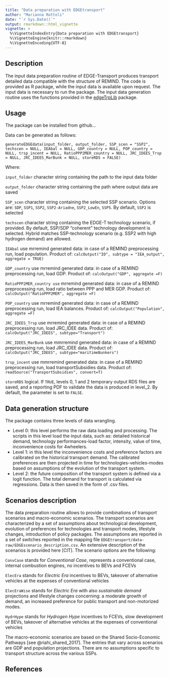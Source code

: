 ```yaml
---
title: "Data preparation with EDGEtransport"
author: "Marianna Rottoli"
date: "`r Sys.Date()`"
output: rmarkdown::html_vignette
vignette: >
  %\VignetteIndexEntry{Data preparation with EDGEtransport}
  %\VignetteEngine{knitr::rmarkdown}
  %\VignetteEncoding{UTF-8}
---
```


## Description

The input data preparation routine of EDGE-Transport produces transport detailed data compatible with the structure of REMIND. The code is provided as R package, while the input data is available upon request. The input data is necessary to run the package. The input data generation routine uses the functions provided in the [edgeTrpLib](https://github.com/pik-piam/edgeTrpLib) package.

## Usage

The package can be installed from github...

Data can be generated as follows:

`
generateEDGEdata(input_folder, output_folder, SSP_scen = "SSP2", techscen = NULL, IEAbal = NULL, GDP_country = NULL, POP_country = NULL, trsp_incent = NULL, RatioPPP2MER_country = NULL, JRC_IDEES_Trsp = NULL, JRC_IDEES_MarBunk = NULL, storeRDS = FALSE)
`

Where:

`input_folder` character string containing the path to the input data folder

`output_folder` character string containing the path where output data are saved

`SSP_scen` character string containing the selected SSP scenario. Options are: `SDP`, `SSP1`, `SSP2`, `SSP2-Ariadne`, `SSP2_LowEn`, `SSP5`. By default, `SSP2` is selected

`techscen` character string containing the EDGE-T technology scenario, if provided. By default, SSP/SDP "coherent" technology development is selected. Hybrid matches SSP-technology scenario (e.g. SSP2 with high hydrogen demand) are allowed.

`IEAbal` use mrremind generated data: in case of a REMIND preprocessing run, load population.  Product of: `calcOutput("IO", subtype = "IEA_output", aggregate = TRUE)`

`GDP_country` use mrremind generated data: in case of a REMIND preprocessing run, load GDP.  Product of: `calcOutput("GDP", aggregate =F)`

`RatioPPP2MER_country use` mrremind generated data: in case of a REMIND preprocessing run, load ratio between PPP and MER GDP.  Product of: `calcOutput("RatioPPP2MER", aggregate =F)`

`POP_country` use mrremind generated data: in case of a REMIND preprocessing run, load IEA balances. Product of: `calcOutput("Population", aggregate =F)`

`JRC_IDEES_Trsp` use mrremind generated data: in case of a REMIND preprocessing run, load JRC_IDEE data. Product of: `calcOutput("JRC_IDEES", subtype="Transport")`

`JRC_IDEES_MarBunk` use mmrremind generated data: in case of a REMIND preprocessing run, load JRC_IDEE data. Product of: `calcOutput("JRC_IDEES", subtype="maritimeBunkers")`

`trsp_incent` use mmrremind generated data: in case of a REMIND preprocessing run, load transportSubsidies data. Product of: `readSource("TransportSubsidies", convert=T)`

`storeRDS` logical. If `TRUE`, levels 0, 1 and 2 temporary output RDS files are saved, and a reporting PDF to validate the data is produced in level_2. By default, the parameter is set to `FALSE`.


## Data generation structure

The package contains three levels of data wrangling.

* Level 0: this level performs the raw data loading and processing. The scripts in this level load the input data, such as: detailed historical demand, technology performances-load factor, intensity, value of time, inconvenience costs for 4wheelers.
* Level 1: in this level the inconvenience costs and preference factors are calibrated on the historical transport demand. The calibrated preferences are then projected in time for technologies-vehicles-modes based on assumptions of the evolution of the transport system.
* Level 2: the future composition of the transport system is defined via a logit function. The total demand for transport is calculated via regressions. Data is then saved in the form of .csv files.

## Scenarios description

The data preparation routine allows to provide combinations of transport scenarios and macro-economic scenarios. The transport scenarios are characterized by a set of assumptions about technological development, evolution of preferences for technologies and transport modes, lifestyle changes, introduction of policy packages. The assumptions are reported in a set of switches reported in the mapping file `EDGEtransport/data-raw/EDGEscenario_description.csv`. An extensive description of the scenarios is provided here [CIT]. The scenario options are the following:

`ConvCase` stands for *Conventional Case*, represents a conventional case, internal combustion engines, no incentives to BEVs and FCEVs

`ElecEra` stands for *Electric Era* incentives to BEVs, takeover of alternative vehicles at the expenses of conventional vehicles

`ElecEraWise` stands for *Electric Era* with also *sustainable demand* projections and lifestyle changes concerning: a moderate growth of demand, an increased preference for public transport and non-motorized modes.

`HydrHype` stands for *Hydrogen Hype* incentives to FCEVs, slow development of BEVs, takeover of alternative vehicles at the expenses of conventional vehicles

The macro-economic scenarios are based on the Shared Socio-Economic Pathways [see @riahi_shared_2017]. The entries that vary across scenarios are GDP and population projections. There are no assumptions specific to transport structure across the various SSPs.

## References
